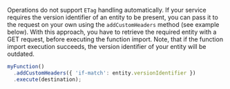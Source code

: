 Operations do not support `ETag` handling automatically.
If your service requires the version identifier of an entity to be present, you can pass it to the request on your own using the `addCustomHeaders` method (see example below).
With this approach, you have to retrieve the required entity with a GET request, before executing the function import.
Note, that if the function import execution succeeds, the version identifier of your entity will be outdated.

```ts
myFunction()
  .addCustomHeaders({ 'if-match': entity.versionIdentifier })
  .execute(destination);
```

